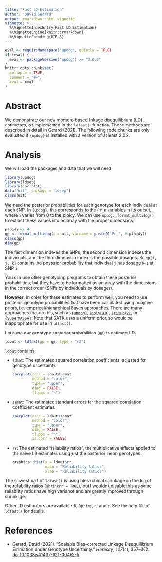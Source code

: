```yaml
---
title: "Fast LD Estimation"
author: "David Gerard"
output: rmarkdown::html_vignette
vignette: >
  %\VignetteIndexEntry{Fast LD Estimation}
  %\VignetteEngine{knitr::rmarkdown}
  %\VignetteEncoding{UTF-8}
---
```


```r
eval <- requireNamespace("updog", quietly = TRUE)
if (eval) {
  eval <- packageVersion("updog") >= "2.0.2"
}
knitr::opts_chunk$set(
  collapse = TRUE,
  comment = "#>",
  eval = eval
)
```

# Abstract

We demonstrate our new moment-based linkage disequilibrium (LD) estimators, as implemented in the `ldfast()` function. These methods are described in detail in Gerard (2021). The following code chunks are only evaluated if `{updog}` is installed with a version of at least 2.0.2.

# Analysis

We will load the packages and data that we will need
```r
library(updog)
library(ldsep)
library(corrplot)
data("uit", package = "ldsep")
class(uit)
```

We need the posterior probabilities for each genotype for each individual at each SNP. In `{updog}`, this corresponds to the `Pr_n` variables in its output, where `n` varies from 0 to the ploidy. We can use `updog::format_multidog()` to extract these values into an array with the proper dimensions.

```r
ploidy <- 4
gp <- format_multidog(x = uit, varname = paste0("Pr_", 0:ploidy))
class(gp)
dim(gp)
```

The first dimension indexes the SNPs, the second dimension indexes the individuals, and the third dimension indexes the possible dosages. So `gp[i, j, k]` contains the posterior probability that individual `j` has dosage `k-1` at SNP `i`.

You can use other genotyping programs to obtain these posterior probabilities, but they have to be formatted as an array with the dimensions in the correct order (SNPs by individuals by dosages). 

**However**, in order for these estimates to perform well, you need to use posterior genotype probabilities that have been calculated using adaptive priors, i.e. empirical/hierarchical Bayes approaches. There are many approaches that do this, such as [`{updog}`](https://cran.r-project.org/package=updog), [`{polyRAD}`](https://cran.r-project.org/package=polyRAD), [`{fitPoly}`](https://cran.r-project.org/package=fitPoly), or [`{SuperMASSA}`](https://github.com/guilherme-pereira/vcf2sm). Note that GATK uses a uniform prior, so would be inappropriate for use in `ldfast()`.

Let's use our genotype posterior probabilities (`gp`) to estimate LD.

```r
ldout <- ldfast(gp = gp, type = "r2")
```

`ldout` contains:

- `ldmat`: The estimated squared correlation coefficients, adjusted for genotype uncertainty.

    ```r
    corrplot(corr = ldout$ldmat, 
             method = "color", 
             type = "upper",
             diag = FALSE,
             tl.pos = "n")
    ```
    
- `semat`: The estimated standard errors for the squared correlation coefficient estimates.

    ```r
    corrplot(corr = ldout$semat, 
             method = "color", 
             type = "upper",
             diag = FALSE,
             tl.pos = "n", 
             is.corr = FALSE)
    ```
    
- `rr`: The estimated "reliability ratios", the multiplicative effects applied to the naive LD estimates using just the posterior mean genotypes.

    ```r
    graphics::hist(x = ldout$rr, 
                   main = "Reliability Ratios", 
                   xlab = "Reliability Ratios")
    ```

The slowest part of `ldfast()` is using hierarchical shrinkage on the log of the reliability ratios (`shrinkrr = TRUE`), but I wouldn't disable this as some reliability ratios have high variance and are greatly improved through shrinkage.

Other LD estimators are available: `D`, `Dprime`, `r`, and `z`. See the help file of `ldfast()` for details.

# References

- Gerard, David (2021). "Scalable Bias-corrected Linkage Disequilibrium Estimation Under Genotype Uncertainty." _Heredity_, *127*(4), 357--362. [doi:10.1038/s41437-021-00462-5](https://doi.org/10.1038/s41437-021-00462-5).
